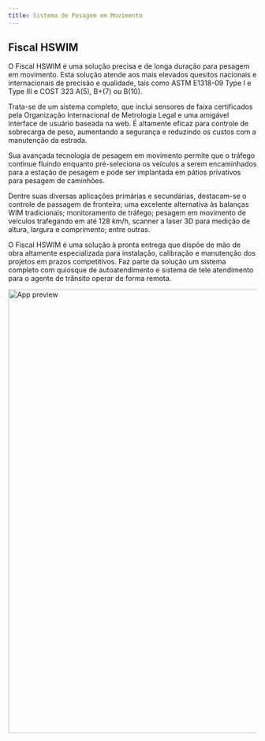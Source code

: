 ```yaml
---
title: Sistema de Pesagem em Movimento
---
```


## Fiscal HSWIM

O Fiscal HSWIM é uma solução precisa e de longa duração para pesagem em movimento. Esta solução atende aos mais elevados quesitos nacionais e internacionais de precisão e qualidade, tais como ASTM E1318-09 Type I e Type III e COST 323 A(5), B+(7) ou B(10).

Trata-se de um sistema completo, que inclui sensores de faixa certificados pela Organização Internacional de Metrologia Legal e uma amigável interface de usuário baseada na web. É altamente eficaz para controle de sobrecarga de peso, aumentando a segurança e reduzindo os custos com a manutenção da estrada.

Sua avançada tecnologia de pesagem em movimento permite que o tráfego continue fluindo enquanto pré-seleciona os veículos a serem encaminhados para a estação de pesagem e pode ser implantada em pátios privativos para pesagem de caminhões.

Dentre suas diversas aplicações primárias e secundárias, destacam-se o controle de passagem de fronteira; uma excelente alternativa às balanças WIM tradicionais; monitoramento de tráfego; pesagem em movimento de veículos trafegando em até 128 km/h, scanner a laser 3D para medição de altura, largura e comprimento; entre outras.

O Fiscal HSWIM é uma solução à pronta entrega que dispõe de mão de obra altamente especializada para instalação, calibração e manutenção dos projetos em prazos competitivos. Faz parte da solução um sistema completo com quiosque de autoatendimento e sistema de tele atendimento para o agente de trânsito operar de forma remota.

<Image
  src="/_static/img-10.jpg"
  width="720"
  height="900"
  alt="App preview"
  priority
/>